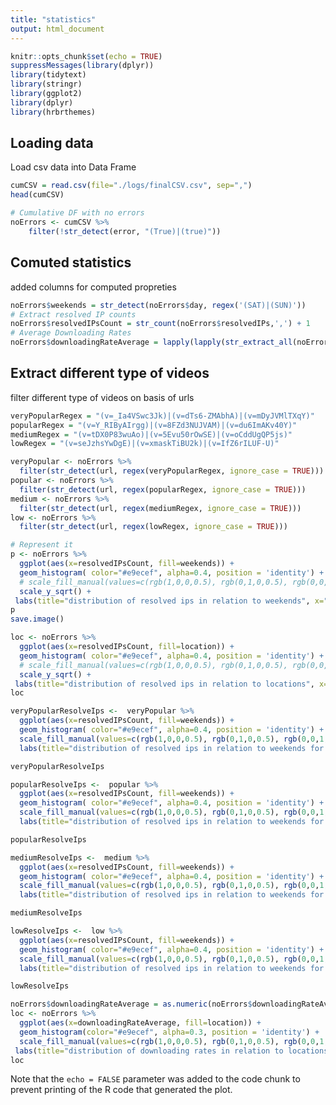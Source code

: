 ```yaml
---
title: "statistics"
output: html_document
---
```


```r
knitr::opts_chunk$set(echo = TRUE)
suppressMessages(library(dplyr))
library(tidytext)
library(stringr)
library(ggplot2)
library(dplyr)
library(hrbrthemes)
```

## Loading data

Load csv data into Data Frame

```r
cumCSV = read.csv(file="./logs/finalCSV.csv", sep=",")
head(cumCSV)

# Cumulative DF with no errors
noErrors <- cumCSV %>% 
    filter(!str_detect(error, "(True)|(true)"))
```

## Comuted statistics 
added columns for computed propreties
```r
noErrors$weekends = str_detect(noErrors$day, regex('(SAT)|(SUN)'))
# Extract resolved IP counts
noErrors$resolvedIPsCount = str_count(noErrors$resolvedIPs,',') + 1
# Average Downloading Rates
noErrors$downloadingRateAverage = lapply(lapply(str_extract_all(noErrors$downloadingRates, regex('([0-9]+.[0-9]+)')), as.numeric), mean)
```

## Extract different type of videos
filter different type of videos on basis of urls
```r
veryPopularRegex = "(v=_Ia4VSwc3Jk)|(v=dTs6-ZMAbhA)|(v=mDyJVMlTXqY)"
popularRegex = "(v=Y_RIByAIrgg)|(v=8FZd3NUJVAM)|(v=du6ImAKv40Y)"
mediumRegex = "(v=tDX0P83wuAo)|(v=5Evu50rOwSE)|(v=oCddUgQP5js)"
lowRegex = "(v=seJzhsYwDgE)|(v=xmaskTiBU2k)|(v=IfZ6rILUF-U)"

veryPopular <- noErrors %>% 
  filter(str_detect(url, regex(veryPopularRegex, ignore_case = TRUE)))
popular <- noErrors %>% 
  filter(str_detect(url, regex(popularRegex, ignore_case = TRUE)))
medium <- noErrors %>% 
  filter(str_detect(url, regex(mediumRegex, ignore_case = TRUE)))
low <- noErrors %>% 
  filter(str_detect(url, regex(lowRegex, ignore_case = TRUE)))
```

```r
# Represent it
p <- noErrors %>%
  ggplot(aes(x=resolvedIPsCount, fill=weekends)) +
  geom_histogram( color="#e9ecef", alpha=0.4, position = 'identity') +
  # scale_fill_manual(values=c(rgb(1,0,0,0.5), rgb(0,1,0,0.5), rgb(0,0,1,0.5))) + 
  scale_y_sqrt() + 
 labs(title="distribution of resolved ips in relation to weekends", x="resolved Ip Counts", y="Count")
p
save.image()
```

```r

loc <- noErrors %>%
  ggplot(aes(x=resolvedIPsCount, fill=location)) +
  geom_histogram( color="#e9ecef", alpha=0.4, position = 'identity') +
  # scale_fill_manual(values=c(rgb(1,0,0,0.5), rgb(0,1,0,0.5), rgb(0,0,1,0.5))) + 
  scale_y_sqrt() + 
 labs(title="distribution of resolved ips in relation to locations", x="resolved Ip Counts", y="Count")
loc

veryPopularResolveIps <-  veryPopular %>%
  ggplot(aes(x=resolvedIPsCount, fill=weekends)) +
  geom_histogram( color="#e9ecef", alpha=0.4, position = 'identity') +
  scale_fill_manual(values=c(rgb(1,0,0,0.5), rgb(0,1,0,0.5), rgb(0,0,1,0.5))) + 
  labs(title="distribution of resolved ips in relation to weekends for very popular videos", x="resolved Ip Counts", y="Count")

veryPopularResolveIps

popularResolveIps <-  popular %>%
  ggplot(aes(x=resolvedIPsCount, fill=weekends)) +
  geom_histogram( color="#e9ecef", alpha=0.4, position = 'identity') +
  scale_fill_manual(values=c(rgb(1,0,0,0.5), rgb(0,1,0,0.5), rgb(0,0,1,0.5))) + 
  labs(title="distribution of resolved ips in relation to weekends for popular videos", x="resolved Ip Counts", y="Count")

popularResolveIps

mediumResolveIps <-  medium %>%
  ggplot(aes(x=resolvedIPsCount, fill=weekends)) +
  geom_histogram( color="#e9ecef", alpha=0.4, position = 'identity') +
  scale_fill_manual(values=c(rgb(1,0,0,0.5), rgb(0,1,0,0.5), rgb(0,0,1,0.5))) + 
  labs(title="distribution of resolved ips in relation to weekends for medium videos", x="resolved Ip Counts", y="Count")

mediumResolveIps

lowResolveIps <-  low %>%
  ggplot(aes(x=resolvedIPsCount, fill=weekends)) +
  geom_histogram( color="#e9ecef", alpha=0.4, position = 'identity') +
  scale_fill_manual(values=c(rgb(1,0,0,0.5), rgb(0,1,0,0.5), rgb(0,0,1,0.5))) + 
  labs(title="distribution of resolved ips in relation to weekends for low videos", x="resolved Ip Counts", y="Count")

lowResolveIps

```
```r
noErrors$downloadingRateAverage = as.numeric(noErrors$downloadingRateAverage) / 1000
loc <- noErrors %>%
  ggplot(aes(x=downloadingRateAverage, fill=location)) +
  geom_histogram(color="#e9ecef", alpha=0.3, position = 'identity') +
  scale_fill_manual(values=c(rgb(1,0,0,0.5), rgb(0,1,0,0.5), rgb(0,0,1,0.5))) + 
 labs(title="distribution of downloading rates in relation to locations", x="Downloading rate (Mb)", y="Count")
loc

```

Note that the `echo = FALSE` parameter was added to the code chunk to prevent printing of the R code that generated the plot.

